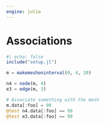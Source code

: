 ```yaml
---
engine: julia
---
```


# Associations

```julia
#| echo: false
include("setup.jl")
```

```julia
m = makemeshoninterval(0, 4, 20)

n4 = node(m, 4)
e3 = edge(m, 3)

# Associate something with the mesh
m.data[:foo] = 99
@test n4.data[:foo] == 99
@test e3.data[:foo] == 99
```

